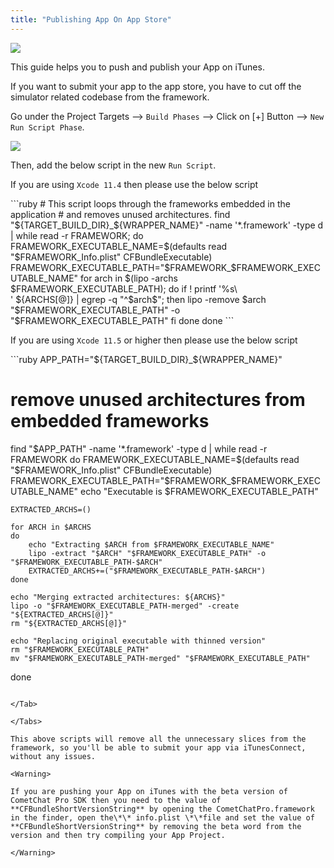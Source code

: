 ```yaml
---
title: "Publishing App On App Store"
---
```




<Frame>
  <img src="/images/65f3ab00-1623200383-3d0543d0dd698901cf7b25d696693e42.png" />
</Frame>

This guide helps you to push and publish your App on iTunes.

If you want to submit your app to the app store, you have to cut off the simulator related codebase from the framework.

Go under the Project Targets --> `Build Phases` --> Click on \[+] Button --> `New Run Script Phase`.

<Frame>
  <img src="/images/b19ca038-1623200384-750d31a49886af738019d6932ec05cd9.png" />
</Frame>

Then, add the below script in the new `Run Script`.

If you are using `Xcode 11.4` then please use the below script

<Tabs>
<Tab title="Ruby">
```ruby
# This script loops through the frameworks embedded in the application 
# and removes unused architectures.
find "${TARGET_BUILD_DIR}_${WRAPPER_NAME}" -name '*.framework' -type d | while read -r FRAMEWORK; do
    FRAMEWORK_EXECUTABLE_NAME=$(defaults read "$FRAMEWORK_Info.plist" CFBundleExecutable)
    FRAMEWORK_EXECUTABLE_PATH="$FRAMEWORK_$FRAMEWORK_EXECUTABLE_NAME"
    for arch in $(lipo -archs $FRAMEWORK_EXECUTABLE_PATH); do
        if ! printf '%s\<br />' ${ARCHS[@]} | egrep -q "^$arch$"; then
            lipo -remove $arch "$FRAMEWORK_EXECUTABLE_PATH" -o "$FRAMEWORK_EXECUTABLE_PATH" 
        fi
    done
done
```

</Tab>

</Tabs>

If you are using `Xcode 11.5` or higher then please use the below script

<Tabs>
<Tab title="Ruby">
```ruby
APP_PATH="${TARGET_BUILD_DIR}_${WRAPPER_NAME}"

# remove unused architectures from embedded frameworks
find "$APP_PATH" -name '*.framework' -type d | while read -r FRAMEWORK
do
    FRAMEWORK_EXECUTABLE_NAME=$(defaults read "$FRAMEWORK_Info.plist" CFBundleExecutable)
    FRAMEWORK_EXECUTABLE_PATH="$FRAMEWORK_$FRAMEWORK_EXECUTABLE_NAME"
    echo "Executable is $FRAMEWORK_EXECUTABLE_PATH"

    EXTRACTED_ARCHS=()

    for ARCH in $ARCHS
    do
        echo "Extracting $ARCH from $FRAMEWORK_EXECUTABLE_NAME"
        lipo -extract "$ARCH" "$FRAMEWORK_EXECUTABLE_PATH" -o "$FRAMEWORK_EXECUTABLE_PATH-$ARCH"
        EXTRACTED_ARCHS+=("$FRAMEWORK_EXECUTABLE_PATH-$ARCH")
    done

    echo "Merging extracted architectures: ${ARCHS}"
    lipo -o "$FRAMEWORK_EXECUTABLE_PATH-merged" -create "${EXTRACTED_ARCHS[@]}"
    rm "${EXTRACTED_ARCHS[@]}"

    echo "Replacing original executable with thinned version"
    rm "$FRAMEWORK_EXECUTABLE_PATH"
    mv "$FRAMEWORK_EXECUTABLE_PATH-merged" "$FRAMEWORK_EXECUTABLE_PATH"

done
```

</Tab>

</Tabs>

This above scripts will remove all the unnecessary slices from the framework, so you'll be able to submit your app via iTunesConnect, without any issues.

<Warning>

If you are pushing your App on iTunes with the beta version of CometChat Pro SDK then you need to the value of **CFBundleShortVersionString** by opening the CometChatPro.framework in the finder, open the\*\* info.plist \*\*file and set the value of **CFBundleShortVersionString** by removing the beta word from the version and then try compiling your App Project.

</Warning>

